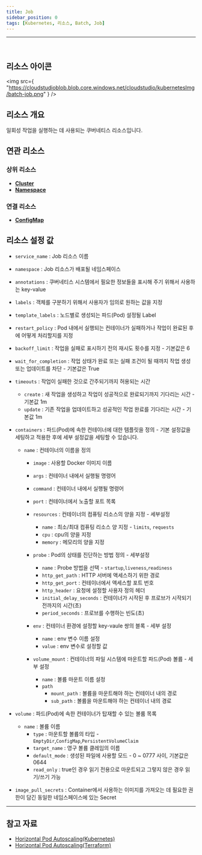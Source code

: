 ```yaml
---
title: Job
sidebar_position: 0
tags: [Kubernetes, 리소스, Batch, Job]
---
```



<hr />
<br />


## 리소스 아이콘

<img
    src={
        "https://cloudstudioblob.blob.core.windows.net/cloudstudio/kubernetesImg/batch-job.png"
    }
/>

## 리소스 개요

일회성 작업을 실행하는 데 사용되는 쿠버네티스 리소스입니다.

## 연관 리소스

### 상위 리소스

-   [**Cluster**](https://docs.cstudio.app/docs/resource/kubernetes/Base/Cluster)
-   [**Namespace**](https://docs.cstudio.app/docs/resource/kubernetes/Core/Namespace)

### 연결 리소스

-   [**ConfigMap**](https://docs.cstudio.app/docs/resource/kubernetes/Core/ConfigMap)


## 리소스 설정 값

-   `service_name` : Job 리소스 이름
-   `namespace` : Job 리소스가 배포될 네임스페이스
-   `annotations` : 쿠버네티스 시스템에서 필요한 정보들을 표시해 주기 위해서 사용하는 key-value
-   `labels` : 객체를 구분하기 위해서 사용자가 임의로 원하는 값을 지정
-   `template_labels` : 노드별로 생성되는 파드(Pod) 설정될 Label
-   `restart_policy` : Pod 내에서 실행되는 컨테이너가 실패하거나 작업이 완료된 후에 어떻게 처리할지를 지정
-   `backoff_limit` : 작업을 실패로 표시하기 전의 재시도 횟수를 지정 - 기본값은 6
-   `wait_for_completion` : 작업 상태가 완료 또는 실패 조건이 될 때까지 작업 생성 또는 업데이트를 차단 - 기본값은 True

-   `timeouts` : 작업이 실패한 것으로 간주되기까지 허용되는 시간
    -   `create` : 새 작업을 생성하고 작업이 성공적으로 완료되기까지 기다리는 시간 - 기본값 1m    
    -   `update` : 기존 작업을 업데이트하고 성공적인 작업 완료를 기다리는 시간 - 기본값 1m

-   `containers` : 파드(Pod)에 속한 컨테이너에 대한 템플릿을 정의 - 기본 설정값을 세팅하고 적용한 후에 세부 설정값을 세팅할 수 있습니다.
    -   `name` : 컨테이너의 이름을 정의
        -   `image` : 사용할 Docker 이미지 이름
        -   `args` : 컨테이너 내에서 실행될 명령어
        -   `command` : 컨테이너 내에서 실행될 명령어
        -   `port` : 컨테이너에서 노출할 포트 목록 

        -   `resources` : 컨테이너의 컴퓨팅 리소스의 양을 지정  - 세부설정 
            -   `name` : 최소/최대 컴퓨팅 리소스 양 지정   - `limits`, `requests`     
            -   `cpu` : cpu의 양을 지정    
            -   `memory` : 메모리의 양을 지정

        -   `probe` : Pod의 상태를 진단하는 방법 정의  - 세부설정 
            -   `name` : Probe 방법을 선택 - `startup`,`liveness`,`readiness`
            -   `http_get_path` : HTTP 서버에 액세스하기 위한 경로
            -   `http_get_port` : 컨테이너에서 액세스할 포트 번호
            -   `http_header` : 요청에 설정할 사용자 정의 헤더
            -   `initial_delay_seconds` : 컨테이너가 시작된 후 프로브가 시작되기 전까지의 시간(초)
            -   `period_seconds` : 프로브를 수행하는 빈도(초)

        -   `env` : 컨테이너 환경에 설정할 key-vaule 쌍의 블록 - 세부 설정
            -   `name` : env 변수 이름 설정
            -   `value` : env 변수로 설정할 값

        -   `volume_mount` : 컨테이너의 파일 시스템에 마운트할 파드(Pod) 볼륨 - 세부 설정
            -   `name` : 볼륨 마운트 이름 설정
            -   `path` 
                -   `mount_path` : 볼륨을 마운트해야 하는 컨테이너 내의 경로
                -   `sub_path` : 볼륨을 마운트해야 하는 컨테이너 내의 경로
            
-   `volume` : 파드(Pod)에 속한 컨테이너가 탑재할 수 있는 볼륨 목록
    -   `name` : 볼륨 이름
        -   `type` : 마운트할 볼륨의 타입 - `EmptyDir`,`ConfigMap`,`PersistentVolumeClaim`
        -   `target_name` : 영구 볼륨 클레임의 이름
        -   `default_mode` : 생성된 파일에 사용할 모드 - 0 ~ 0777 사이, 기본값은 0644 
        -   `read_only` : true인 경우 읽기 전용으로 마운트되고 그렇지 않은 경우 읽기/쓰기 가능

-   `image_pull_secrets` : Container에서 사용하는 이미지를 가져오는 데 필요한 권한이 담긴 동일한 네임스페이스에 있는 Secret


---

## 참고 자료

-   [Horizontal Pod Autoscaling(Kubernetes)](https://learn.microsoft.com/ko-kr/azure/app-service/overview)
-   [Horizontal Pod Autoscaling(Terraform)](https://registry.terraform.io/providers/hashicorp/azurerm/latest/docs/resources/app_service)

